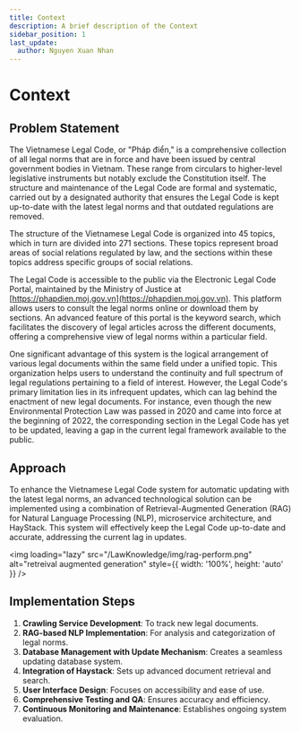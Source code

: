 ```yaml
---
title: Context
description: A brief description of the Context
sidebar_position: 1
last_update:
  author: Nguyen Xuan Nhan
---
```


# Context

## Problem Statement

<p align="justify">

The Vietnamese Legal Code, or "Pháp điển," is a comprehensive collection of all legal norms that are in force and have been issued by central government bodies in Vietnam. These range from circulars to higher-level legislative instruments but notably exclude the Constitution itself. The structure and maintenance of the Legal Code are formal and systematic, carried out by a designated authority that ensures the Legal Code is kept up-to-date with the latest legal norms and that outdated regulations are removed.

The structure of the Vietnamese Legal Code is organized into 45 topics, which in turn are divided into 271 sections. These topics represent broad areas of social relations regulated by law, and the sections within these topics address specific groups of social relations.

The Legal Code is accessible to the public via the Electronic Legal Code Portal, maintained by the Ministry of Justice at [https://phapdien.moj.gov.vn](https://phapdien.moj.gov.vn). This platform allows users to consult the legal norms online or download them by sections. An advanced feature of this portal is the keyword search, which facilitates the discovery of legal articles across the different documents, offering a comprehensive view of legal norms within a particular field.

One significant advantage of this system is the logical arrangement of various legal documents within the same field under a unified topic. This organization helps users to understand the continuity and full spectrum of legal regulations pertaining to a field of interest. However, the Legal Code's primary limitation lies in its infrequent updates, which can lag behind the enactment of new legal documents. For instance, even though the new Environmental Protection Law was passed in 2020 and came into force at the beginning of 2022, the corresponding section in the Legal Code has yet to be updated, leaving a gap in the current legal framework available to the public.

</p>

## Approach

<p align="justify">

To enhance the Vietnamese Legal Code system for automatic updating with the latest legal norms, an advanced technological solution can be implemented using a combination of Retrieval-Augmented Generation (RAG) for Natural Language Processing (NLP), microservice architecture, and HayStack. This system will effectively keep the Legal Code up-to-date and accurate, addressing the current lag in updates.

</p>

<img
  loading="lazy"
  src="/LawKnowledge/img/rag-perform.png"
  alt="retreival augmented generation"
  style={{ width: '100%', height: 'auto' }}
/>

## Implementation Steps

<p align="justify">

1. **Crawling Service Development**: To track new legal documents.
2. **RAG-based NLP Implementation**: For analysis and categorization of legal norms.
3. **Database Management with Update Mechanism**: Creates a seamless updating database system.
4. **Integration of Haystack**: Sets up advanced document retrieval and search.
5. **User Interface Design**: Focuses on accessibility and ease of use.
6. **Comprehensive Testing and QA**: Ensures accuracy and efficiency.
7. **Continuous Monitoring and Maintenance**: Establishes ongoing system evaluation.

</p>
